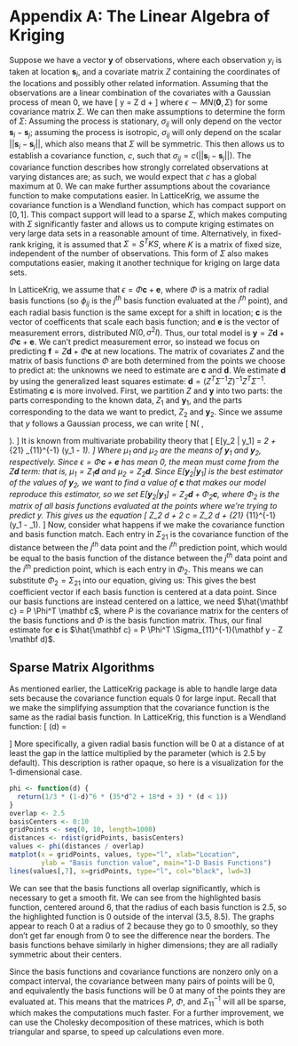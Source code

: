 \newcommand{\bld}{\mathbf}

# Appendix A: The Linear Algebra of Kriging

Suppose we have a vector $\bld{y}$ of observations, where each observation $y_i$ is taken at location $\bld s_i$, and a covariate matrix $Z$ containing the coordinates of the locations and possibly other related information. Assuming that the observations are a linear combination of the covariates with a Gaussian process of mean 0, we have
\[ \bld y = Z \bld d + \epsilon\]
where $\epsilon \sim MN(\bld 0, \Sigma)$ for some covariance matrix $\Sigma$. We can then make assumptions to determine the form of $\Sigma$: Assuming the process is stationary, $\sigma_{ij}$ will only depend on the vector $\bld s_i - \bld s_j$; assuming the process is isotropic, $\sigma_{ij}$ will only depend on the scalar $||\bld s_i - \bld s_j||$, which also means that $\Sigma$ will be symmetric. This then allows us to establish a covariance function, $c$, such that $\sigma_{ij} = c(||\bld s_i - \bld s_j||)$. The covariance function describes how strongly correlated observations at varying distances are; as such, we would expect that $c$ has a global maximum at 0. We can make further assumptions about the covariance function to make computations easier. In LatticeKrig, we assume the covariance function is a Wendland function, which has compact support on $[0, 1]$. This compact support will lead to a sparse $\Sigma$, which makes computing with $\Sigma$ significantly faster and allows us to compute kriging estimates on very large data sets in a reasonable amount of time. Alternatively, in fixed-rank kriging, it is assumed that $\Sigma = S^T K S$, where $K$ is a matrix of fixed size, independent of the number of observations. This form of $\Sigma$ also makes computations easier, making it another technique for kriging on large data sets.

In LatticeKrig, we assume that $\epsilon = \Phi \bld{c} + \bld{e}$, where $\Phi$ is a matrix of radial basis functions (so $\phi_{ij}$ is the $j^{th}$ basis function evaluated at the $i^{th}$ point), and each radial basis function is the same except for a shift in location; $\bld c$ is the vector of coefficents that scale each basis function; and $\bld e$ is the vector of measurement errors, distributed $N(0, \sigma^2 I)$. Thus, our total model is $\bld y = Z \bld d + \Phi \bld c + \bld e$. We can't predict measurement error, so instead we focus on predicting $\bld f = Z \bld d + \Phi \bld c$ at new locations. The matrix of covariates $Z$ and the matrix of basis functions $\Phi$ are both determined from the points we choose to predict at: the unknowns we need to estimate are $\bld c$ and $\bld d$. We estimate $\bld d$ by using the generalized least squares estimate: $\bld d = (Z^T \Sigma^{-1} Z)^{-1} Z^T \Sigma^{-1}$. Estimating $\bld c$ is more involved. First, we partition $Z$ and $\bld y$ into two parts: the parts corresponding to the known data, $Z_1$ and $\bld y_1$, and the parts corresponding to the data we want to predict, $Z_2$ and $\bld y_2$. Since we assume that $y$ follows a Gaussian process, we can write
\[
\begin{pmatrix} \bld y_1 \\ \bld y_2 \end{pmatrix} \sim N\left( \begin{pmatrix} \mu_1 \\ \mu_2 \end{pmatrix}, \begin{bmatrix} \Sigma_{11} & \Sigma_{12} \\ \Sigma_{21} & \Sigma_{22} \end{bmatrix} \right).
\]
It is known from multivariate probability theory that
\[
E[\bld y_2 | \bld y_1] = \mu_2 + \Sigma_{21} \Sigma_{11}^{-1} (\bld y_1 - \mu_1).
\]
Where $\mu_1$ and $\mu_2$ are the means of $\bld y_1$ and $\bld y_2$, respectively. Since $\epsilon = \Phi \bld c + \bld e$ has mean 0, the mean must come from the $Z \bld d$ term: that is, $\mu_1 = Z_1 \bld d$ and $\mu_2 = Z_2 \bld d$. Since $E[\bld y_2 | \bld y_1]$ is the best estimator of the values of $\bld y_2$, we want to find a value of $\bld c$ that makes our model reproduce this estimator, so we set $E[\bld y_2 | \bld y_1] = Z_2 \bld d + \Phi_2 \bld c$, where $\Phi_2$ is the matrix of all basis functions evaluated at the points where we're trying to predict y. This gives us the equation
\[
Z_2 \bld d + \Phi_2 \bld c = Z_2 \bld d + \Sigma_{21} \Sigma_{11}^{-1} (\bld y_1 - \mu_1).
\]
Now, consider what happens if we make the covariance function and basis function match. Each entry in $\Sigma_{21}$ is the covariance function of the distance between the $j^{th}$ data point and the $i^{th}$ prediction point, which would be equal to the basis function of the distance between the $j^{th}$ data point and the $i^{th}$ prediction point, which is each entry in $\Phi_2$. This means we can substitute $\Phi_2 = \Sigma_{21}$ into our equation, giving us:
\begin{align*}
Z_2 \bld d + \Phi_2 \bld c &= Z_2 \bld d + \Sigma_{21} \Sigma_{11}^{-1} (\bld y_1 - \mu_1) \\
\Phi_2 \bld c &= \Sigma_{21} \Sigma_{11}^{-1} (\bld y_1 - \mu_1) \\
\Phi_2 \bld c &= \Phi_2 \Sigma_{11}^{-1} (\bld y_1 - \mu_1) \\
\bld c &= \Sigma_{11}^{-1} (\bld y_1 - \mu_1)
\end{align*}
This gives the best coefficient vector if each basis function is centered at a data point. Since our basis functions are instead centered on a lattice, we need $\hat{\bld c} = P \Phi^T \bld c$, where $P$ is the covariance matrix for the centers of the basis functions and $\Phi$ is the basis function matrix. Thus, our final estimate for $\bld c$ is $\hat{\bld c} = P \Phi^T \Sigma_{11}^{-1}(\bld y - Z \bld d)$. 

## Sparse Matrix Algorithms

As mentioned earlier, the LatticeKrig package is able to handle large data sets because the covariance function equals 0 for large input. Recall that we make the simplifying assumption that the covariance function is the same as the radial basis function. In LatticeKrig, this function is a Wendland function: 
\[ \phi(d) = \begin{cases}
\frac{1}{3}(1 - d)^6 (35d^2 + 18d + 3) \quad 0 \le d \le 1 \\
0 \quad 1 < d
\end{cases}
\]
More specifically, a given radial basis function will be 0 at a distance of at least the gap in the lattice multiplied by the parameter \ttt{overlap} (which is 2.5 by default). This description is rather opaque, so here is a visualization for the 1-dimensional case.
```r
phi <- function(d) {
  return(1/3 * (1-d)^6 * (35*d^2 + 18*d + 3) * (d < 1))
}
overlap <- 2.5
basisCenters <- 0:10
gridPoints <- seq(0, 10, length=1000)
distances <- rdist(gridPoints, basisCenters)
values <- phi(distances / overlap)
matplot(x = gridPoints, values, type="l", xlab="Location",
        ylab = "Basis function value", main="1-D Basis Functions")
lines(values[,7], x=gridPoints, type="l", col="black", lwd=3)
```
We can see that the basis functions all overlap significantly, which is necessary to get a smooth fit. We can see from the highlighted basis function, centered around 6, that the radius of each basis function is 2.5, so the highlighted function is 0 outside of the interval (3.5, 8.5). The graphs appear to reach 0 at a radius of 2 because they go to 0 smoothly, so they don't get far enough from 0 to see the difference near the borders. The basis functions behave similarly in higher dimensions; they are all radially symmetric about their centers.

Since the basis functions and covariance functions are nonzero only on a compact interval, the covariance between many pairs of points will be 0, and equivalently the basis functions will be 0 at many of the points they are evaluated at. This means that the matrices $P$, $\Phi$, and  $\Sigma_{11}^{-1}$ will all be sparse, which makes the computations much faster. For a further improvement, we can use the Cholesky decomposition of these matrices, which is both triangular and sparse, to speed up calculations even more.